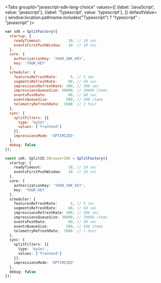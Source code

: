 
<Tabs
  groupId="javascript-sdk-lang-choice"
  values={[
    {label: 'JavaScript', value: 'javascript'},
    {label: 'Typescript', value: 'typescript'},
  ]} defaultValue={ window.location.pathname.includes("Typescript") ? "typescript" : "javascript" }>
  <TabItem value="javascript">

```javascript
var sdk = SplitFactory({
  startup: {
    readyTimeout:            10, // 10 sec
    eventsFirstPushWindow:   10  // 10 sec
  },
  core: {
    authorizationKey: 'YOUR_SDK_KEY',
    key: 'YOUR_KEY'
  },
  scheduler: {
    featuresRefreshRate:      5, // 5 sec
    segmentsRefreshRate:     60, // 60 sec
    impressionsRefreshRate: 300, // 300 sec
    impressionsQueueSize: 30000, // 30000 items
    eventsPushRate:          60, // 60 sec
    eventsQueueSize:        500, // 500 items
    telemetryRefreshRate:  3600  // 1 hour
  },
  sync: {
    splitFilters: [{
      type: 'bySet',
      values: ['frontend']
    }],
    impressionsMode: 'OPTIMIZED'
  },
  debug: false
});
```

  </TabItem>
  <TabItem value="typescript">

```typescript
const sdk: SplitIO.IBrowserSDK = SplitFactory({
  startup: {
    readyTimeout:            10, // 10 sec
    eventsFirstPushWindow:   10  // 10 sec
  },
  core: {
    authorizationKey: 'YOUR_SDK_KEY',
    key: 'YOUR_KEY'
  },
  scheduler: {
    featuresRefreshRate:      5, // 5 sec
    segmentsRefreshRate:     60, // 60 sec
    impressionsRefreshRate: 300, // 300 sec
    impressionsQueueSize: 30000, // 30000 items
    eventsPushRate:          60, // 60 sec
    eventsQueueSize:        500, // 500 items
    telemetryRefreshRate:  3600  // 1 hour
  },
  sync: {
    splitFilters: [{
      type: 'bySet',
      values: ['frontend']
    }],
    impressionsMode: 'OPTIMIZED'
  },
  debug: false
});
```

  </TabItem>
</Tabs>